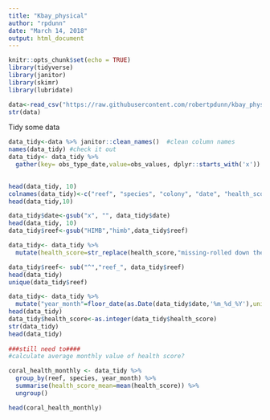 ```yaml
---
title: "Kbay_physical"
author: "rpdunn"
date: "March 14, 2018"
output: html_document
---
```


```r
knitr::opts_chunk$set(echo = TRUE)
library(tidyverse)
library(janitor)
library(skimr)
library(lubridate)

data<-read_csv("https://raw.githubusercontent.com/robertpdunn/kbay_physical/master/data_raw/coral_health_allreefs.csv",  na=c("","NA")) #load data
str(data)

```

Tidy some data

```r
data_tidy<-data %>% janitor::clean_names()  #clean column names
names(data_tidy) #check it out
data_tidy<- data_tidy %>% 
  gather(key= obs_type_date,value=obs_values, dplyr::starts_with('x'))  #gather into long format, but keep 'reef', 'species' and
                                                                              #'colony' outside the gather

head(data_tidy, 10)
colnames(data_tidy)<-c("reef", "species", "colony", "date", "health_score")
head(data_tidy,10)

data_tidy$date<-gsub("x", "", data_tidy$date)
head(data_tidy, 10)
data_tidy$reef<-gsub("HIMB","himb",data_tidy$reef)

data_tidy<- data_tidy %>%
  mutate(health_score=str_replace(health_score,"missing-rolled down the hill","NA"))

data_tidy$reef<- sub("^","reef_", data_tidy$reef)
head(data_tidy)
unique(data_tidy$reef)

data_tidy<- data_tidy %>%
  mutate("year_month"=floor_date(as.Date(data_tidy$date,'%m_%d_%Y'),unit="month"))
head(data_tidy)
data_tidy$health_score<-as.integer(data_tidy$health_score)
str(data_tidy)
head(data_tidy)
 
###still need to####
#calculate average monthly value of health score?

coral_health_monthly <- data_tidy %>% 
  group_by(reef, species, year_month) %>%
  summarise(health_score_mean=mean(health_score)) %>% 
  ungroup() 

head(coral_health_monthly)


```



```r


```

